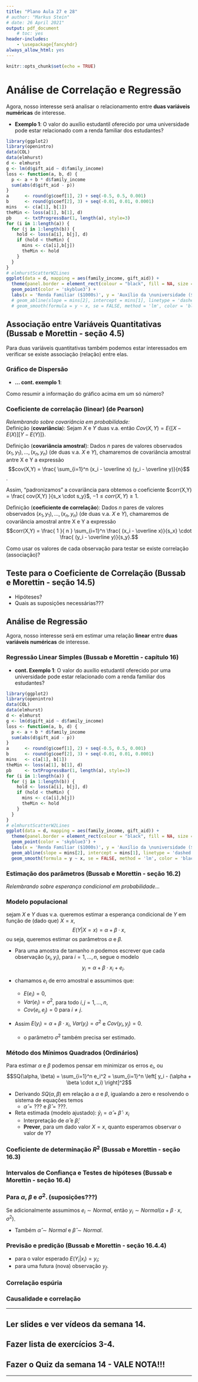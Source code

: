 ```yaml
---
title: "Plano Aula 27 e 28"
# author: "Markus Stein"
# date: 26 April 2021"
output: pdf_document
    # toc: yes
header-includes:
    - \usepackage{fancyhdr}
always_allow_html: yes
---
```

\addtolength{\headheight}{1.0cm}
\pagestyle{fancyplain} 
\lhead{\includegraphics[height=1.5cm]{logoIME.png}}
\rhead{\includegraphics[height=1.5cm]{logoEAD.png}}
\chead{UNIVERSIDADE FEDERAL DO RIO GRANDE DO SUL \\
INSTITUTO DE MATEMÁTICA E ESTATÍSTICA \\
DEPARTAMENTO DE ESTATÍSTICA \\
\vspace{0.3cm}
MAT02219 - Probabilidade e Estatística - 2021/2
}
\renewcommand{\headrulewidth}{0pt} 


```r
knitr::opts_chunk$set(echo = TRUE)
```

# Análise de Correlação e Regressão 
Agora, nosso interesse será analisar o relacionamento entre **duas variáveis numéricas** de interesse.

<!-- * **Exemplo 1**: O Índice de Desenvolvimento Humano (IDH) em países pode estar associado à carga tributária?   -->
<!-- ![](IDH1.png){ width=60% }   -->

<!-- Artigo de 2012: https://carodinheiro.blogfolha.uol.com.br/2012/12/14/pagamento-de-impostos-no-brasil-e-um-investimento-sem-retorno/ -->

<!-- \vspace{0.5cm} -->

* **Exemplo 1**: O valor do auxílio estudantil oferecido por uma universidade pode estar relacionado com a renda familiar dos estudantes?

```r
library(ggplot2)
library(openintro)
data(COL)
data(elmhurst)
d <- elmhurst
g <- lm(d$gift_aid ~ d$family_income)
loss <- function(a, b, d) {
  p <- a + b * d$family_income
  sum(abs(d$gift_aid - p))
}
a      <- round(g$coef[1], 2) + seq(-0.5, 0.5, 0.001)
b      <- round(g$coef[2], 3) + seq(-0.01, 0.01, 0.0001)
mins   <- c(a[1], b[1])
theMin <- loss(a[1], b[1], d)
pb     <- txtProgressBar(1, length(a), style=3)
for (i in 1:length(a)) {
  for (j in 1:length(b)) {
    hold <- loss(a[i], b[j], d)
    if (hold < theMin) {
      mins <- c(a[i],b[j])
      theMin <- hold
    }
  }
}
# elmhurstScatterW2Lines
ggplot(data = d, mapping = aes(family_income, gift_aid)) + 
  theme(panel.border = element_rect(colour = "black", fill = NA, size = 1)) + 
  geom_point(color = 'skyblue3') + 
  labs(x = 'Renda Familiar ($1000s)', y = 'Auxílio da \nuniversidade ($1000s)') #+ 
  # geom_abline(slope = mins[2], intercept = mins[1], linetype = 'dashed', size = 1) + 
  # geom_smooth(formula = y ~ x, se = FALSE, method = 'lm', color = 'black')
```

## Associação entre Variáveis Quantitativas (Bussab e Morettin - seção 4.5)
Para duas variáveis quantitativas também podemos estar interessados em verificar se existe associação (relação) entre elas.  

### Gráfico de Dispersão

* **... cont. exemplo 1**: 

<!-- ```{r tabela1, echo=FALSE, warning=FALSE} -->
<!-- library(knitr) -->
<!-- tabela1 <- rbind(votos, abstencoes, habilitados) -->
<!-- tabela1 <- cbind(tabela1, rowSums(tabela1)) -->
<!-- rownames(tabela1) <- c("Votos", "Abstenções", "Total habilitados") -->
<!-- colnames(tabela1) <- c("Docentes", "Técnicos", "Estudantes", "Total") -->
<!-- kable(tabela1) -->
<!-- ``` -->

<!-- * **... cont. exemplo 2**:  -->

<!-- ```{r tabela2, echo=FALSE, warning=FALSE} -->
<!-- tabela2 <- rbind(chapa1, chapa2, chapa3, votos) -->
<!-- tabela2 <- cbind(tabela2, rowSums(tabela2)) -->
<!-- rownames(tabela2) <- c("Chapa 1", "Chapa 2", "Chapa 3", "Total votos válidos") -->
<!-- colnames(tabela2) <- colnames(tabela1) -->
<!-- kable(tabela2) -->
<!-- ``` -->

\vspace{0.3cm}
Como resumir a informação do gráfico acima em um só número?

<!-- \vspace{0.5cm} -->

### Coeficiente de correlação (linear) (de Pearson)

*Relembrando sobre covariância em probabilidade:*  
Definição (**covariância**): Sejam $X$ e $Y$ duas v.a. então $Cov(X,Y) = E \left\{ \left[ X - E(X) \right] \left[ Y - E(Y) \right] \right\}$. 

\vspace{0.2cm}

Definição (**covariância amostral**): Dados $n$ pares de valores observados $(x_1, y_1), \ldots, (x_n, y_n)$ (de duas v.a. $X$ e $Y$), chamaremos de covariância amostral antre X e Y a expressão
$$cov(X,Y) = \frac{ \sum_{i=1}^n (x_i - \overline x) (y_i - \overline y)}{n}$$. 

Assim, "padronizamos" a covariância para obtemos o coeficiente $corr(X,Y) = \frac{ cov(X,Y) }{s_x \cdot s_y}$, $-1 \leq corr(X,Y) \geq 1$.  

Definição (**coeficiente de correlação**): Dados $n$ pares de valores observados $(x_1, y_1), \ldots, (x_n, y_n)$ (de duas v.a. $X$ e $Y$), chamaremos de covariância amostral antre X e Y a expressão
$$corr(X,Y) = \frac{ 1 }{ n } \sum_{i=1}^n \frac{ (x_i - \overline x)}{s_x} \cdot \frac{ (y_i - \overline y)}{s_y}.$$  



<!-- * Duas variáveis aleatórias $X$ e $Y$ são ditas *independentes* se e somente se a probabilidade conjunta é igual ao produto das probabilidades marginais -->
<!-- $$P(X=i, Y=j) = P(X=i) \times P(Y=j),$$ -->
<!-- para todo $i=1, \ldots, k$ e $j=1, \ldots, l$. -->

<!-- * No teste de associação, a hipótese nula é dada por  -->
<!-- $$H_0: \pi_{ij} = \pi_{i.} \pi_{.j} \text{  ou  } H_0: P(X=i, Y=j) = P(X=i) \times P(Y=j).$$ -->


\vspace{0.2cm}

Como usar os valores de cada observação para testar se existe correlação (associação)?

## Teste para o Coeficiente de Correlação (Bussab e Morettin - seção 14.5)
* Hipóteses?
* Quais as suposições necessárias???

<!-- * o que são resíduos em correlação:::  -->
<!-- O que as diferenças $o_{ij} - e_{ij}$ nos dizem sobre a associação entre $X$ e $Y$? -->

<!-- * Os resíduos podem res vistos como o desvio de uma observação em relação ao seu valor esperado sob $H_0$. -->
<!-- $$res_{ij} = \frac{o_{ij} - e_{ij}}{\sqrt{e_{ij}}}$$ -->

## Análise de Regressão 
Agora, nosso interesse será em estimar uma relação **linear** entre **duas variáveis numéricas** de interesse.

### Regressão Linear Simples (Bussab e Morettin - capítulo 16)

* **cont. Exemplo 1**: O valor do auxílio estudantil oferecido por uma universidade pode estar relacionado com a renda familiar dos estudantes?

```r
library(ggplot2)
library(openintro)
data(COL)
data(elmhurst)
d <- elmhurst
g <- lm(d$gift_aid ~ d$family_income)
loss <- function(a, b, d) {
  p <- a + b * d$family_income
  sum(abs(d$gift_aid - p))
}
a      <- round(g$coef[1], 2) + seq(-0.5, 0.5, 0.001)
b      <- round(g$coef[2], 3) + seq(-0.01, 0.01, 0.0001)
mins   <- c(a[1], b[1])
theMin <- loss(a[1], b[1], d)
pb     <- txtProgressBar(1, length(a), style=3)
for (i in 1:length(a)) {
  for (j in 1:length(b)) {
    hold <- loss(a[i], b[j], d)
    if (hold < theMin) {
      mins <- c(a[i],b[j])
      theMin <- hold
    }
  }
}
# elmhurstScatterW2Lines
ggplot(data = d, mapping = aes(family_income, gift_aid)) +
  theme(panel.border = element_rect(colour = "black", fill = NA, size = 1)) +
  geom_point(color = 'skyblue3') +
  labs(x = 'Renda Familiar ($1000s)', y = 'Auxílio da \nuniversidade ($1000s)') +
  geom_abline(slope = mins[2], intercept = mins[1], linetype = 'dashed', size = 1) +
  geom_smooth(formula = y ~ x, se = FALSE, method = 'lm', color = 'black')
```

### Estimação dos parâmetros (Bussab e Morettin - seção 16.2)
*Relembrando sobre esperança condicional em probabilidade...*   

### Modelo populacional
sejam $X$ e $Y$ duas v.a. queremos estimar a esperança condicional de $Y$ em função de (dado que) $X=x$,
$$E(Y \vert X=x) = \alpha + \beta \cdot x,$$
ou seja, queremos estimar os parâmetros $\alpha$ e $\beta$.  

* Para uma amostra de tamanho $n$ podemos escrever que cada observação $(x_i, y_i)$, para $i = 1, \ldots, n$, segue o modelo
$$y_i = \alpha + \beta \cdot x_i + e_i.$$  

* chamamos $e_i$ de erro amostral e assumimos que:
    + $E(e_i) = 0$, 
    + $Var(e_i) = \sigma^2$, para todo $i,j = 1, \ldots, n$,
    + $Cov(e_i, e_j) = 0$ para $i\neq j$.  

* Assim $E(y_i) = \alpha + \beta \cdot x_i$, $Var(y_i)=\sigma^2$ e $Cov(y_i, y_j)=0$.
    +  o parâmetro $\sigma^2$ também precisa ser estimado.
    
<!-- \vspace{0.2cm} -->

### Método dos Mínimos Quadrados (Ordinários)
Para estimar $\alpha$ e $\beta$ podemos pensar em minimizar os erros $e_i$, ou
$$SQ(\alpha, \beta) = \sum_{i=1}^n e_i^2 = \sum_{i=1}^n \left[ y_i - (\alpha + \beta \cdot x_i) \right]^2$$

* Derivando $SQ(\alpha, \beta)$ em relação a $\alpha$ e $\beta$, igualando a zero e resolvendo o sistema de equações temos
    + $\widehat \alpha = ???$ e $\widehat \beta = ???$.  

* Reta estimada (modelo ajustado): $\widehat y_i = \widehat \alpha + \widehat \beta \cdot x_i$
    + Interpretação de $\widehat \alpha$ e $\widehat \beta$;
    + **Prever**, para um dado valor $X=x$, quanto esperamos observar o valor de $Y$?

\vspace{0.2cm}

### Coeficiente de determinação $R^2$ (Bussab e Morettin - seção 16.3)

<!-- \vspace{0.5cm} -->

### Intervalos de Confiança e Testes de hipóteses (Bussab e Morettin - seção 16.4)
### Para $\alpha$, $\beta$ e $\sigma^2$. (**suposições???**)
Se adicionalmente assumimos $e_i \sim Normal$, então $y_i \sim Normal(\alpha + \beta \cdot x, \sigma^2)$.

* Também $\widehat \alpha \sim Normal$ e $\widehat \beta \sim Normal$.

### **Previsão** e **predição** (Bussab e Morettin - seção 16.4.4)
* para o valor esperado $E(Y_i \vert x_i) = y_i$;
* para uma futura (nova) observação $y_f$.


### Correlação espúria

### Causalidade e correlação

\vspace{0.5cm}

***
## Ler slides e ver vídeos da semana 14.
## Fazer lista de exercícios 3-4.
## Fazer o Quiz da semana 14 - VALE NOTA!!!
***  
